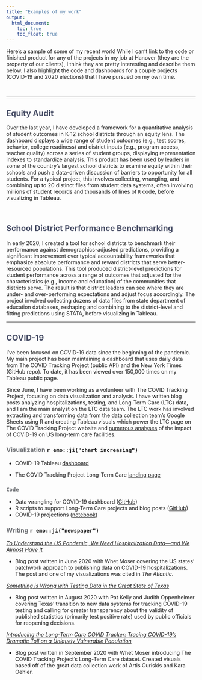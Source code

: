 ```yaml
---
title: "Examples of my work"
output:
  html_document:
    toc: true
    toc_float: true
---
```


Here's a sample of some of my recent work! While I can't link to the code or finished product for any of the projects in my job at Hanover (they are the property of our clients), I think they are pretty interesting and describe them below. I also highlight the code and dashboards for a couple projects (COVID-19 and 2020 elections) that I have pursued on my own time.

<br>


-------------------------------------------------


## <span style="color: #484E66;"> Equity Audit </span>
Over the last year, I have developed a framework for a quantitative analysis of student outcomes in K-12 school districts through an equity lens. The dashboard displays a wide range of student outcomes (e.g., test scores, behavior, college readiness) and district inputs (e.g., program access, teacher quality) across a series of student groups, displaying representation indexes to standardize analysis. This product has been used by leaders in some of the country's largest school districts to examine equity within their schools and push a data-driven discussion of barriers to opportunity for all students. For a typical project, this involves collecting, wrangling, and combining up to 20 distinct files from student data systems, often involving millions of student records and thousands of lines of `R` code, before visualizing in Tableau. 

<br>

## <span style="color: #484E66;"> School District Performance Benchmarking</span>
In early 2020, I created a tool for school districts to benchmark their performance against demographics-adjusted predictions, providing a significant improvement over typical accountability frameworks that emphasize absolute performance and reward districts that serve better-resourced populations. This tool produced district-level predictions for student performance across a range of outcomes that adjusted for the characteristics (e.g., income and education) of the communities that districts serve. The result is that district leaders can see where they are under- and over-performing expectations and adjust focus accordingly. The project involved collecting dozens of data files from state department of education databases, reshaping and combining to the district-level and fitting predictions using STATA, before visualizing in Tableau. 

-------------------------------------------------

## <span style="color: #484E66;"> COVID-19 </span>
I've been focused on COVID-19 data since the beginning of the pandemic. My main project has been maintaining a dashboard that uses daily data from The COVID Tracking Project (public API) and the New York Times (GitHub repo). To date, it has been viewed over 150,000 times on my Tableau public page. <br> 

Since June, I have been working as a volunteer with The COVID Tracking Project, focusing on data visualization and analysis. I have written blog posts analyzing hospitalizations, testing, and Long-Term Care (LTC) data, and I am the main analyst on the LTC data team. The LTC work has involved extracting and transforming data from the data collection team's Google Sheets using R and creating Tableau visuals which power the LTC page on The COVID Tracking Project website and [numerous analyses](https://covidtracking.com/blog/category/long-term-care) of the impact of COVID-19 on US long-term care facilities.

### <span style="color: #727478;"> Visualization </span> `r emo::ji("chart increasing")`

* COVID-19 Tableau [dashboard](https://public.tableau.com/profile/ckelly2528#!/vizhome/COVIDDashboard-Public/NationalOverview)

* The COVID Tracking Project Long-Term Care [landing page](https://covidtracking.com/data/longtermcare)


### <span style="color: #727478;"> `Code` </span>
* Data wrangling for COVID-19 dashboard ([GitHub](https://github.com/ckelly17/Coronavirus-Dashboard)) 
* R scripts to support Long-Term Care projects and blog posts ([GitHub](https://github.com/ckelly17/Covid-Tracking-Project))
* COVID-19 projections ([notebook](projection.html))


### <span style="color: #727478;"> Writing </span> `r emo::ji("newspaper")`
*[To Understand the US Pandemic, We Need Hospitalization Data—and We Almost Have It](https://covidtracking.com/blog/hospitalization-data)*

* Blog post written in June 2020 with Whet Moser covering the US states' patchwork approach to publishing data on COVID-19 hospitalizations. The post and one of my visualizations was cited in *The Atlantic*.

*[Something is Wrong with Testing Data in the Great State of Texas](https://covidtracking.com/blog/something-is-wrong-with-testing-data-in-the-great-state-of-texas])* 

* Blog post written in August 2020 with Pat Kelly and Judith Oppenheimer covering Texas' transition to new data systems for tracking COVID-19 testing and calling for greater transparency about the validity of published statistics (primarily test positive rate) used by public officials for reopening decisions.

*[Introducing the Long-Term Care COVID Tracker: Tracing COVID-19’s Dramatic Toll on a Uniquely Vulnerable Population](https://covidtracking.com/blog/long-term-care)*

* Blog post written in September 2020 with Whet Moser introducing The COVID Tracking Project's Long-Term Care dataset. Created visuals based off of the great data collection work of Artis Curiskis and Kara Oehler.

